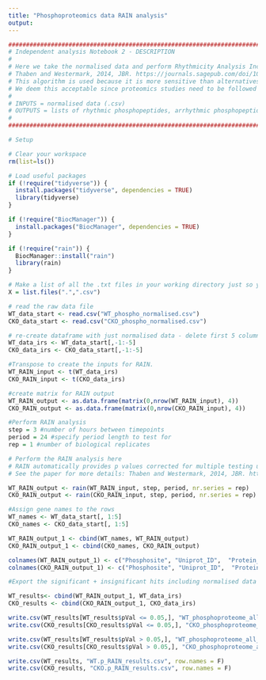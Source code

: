 ```yaml
---
title: "Phosphoproteomics data RAIN analysis"
output: 
---
```


```r
#######################################################################################################################################
# Independent analysis Notebook 2 - DESCRIPTION
#
# Here we take the normalised data and perform Rhythmicity Analysis Incorporating Non-parametric methods (RAIN).
# Thaben and Westermark, 2014, JBR. https://journals.sagepub.com/doi/10.1177/0748730414553029
# This algorithm is used because it is more sensitive than alternatives. The tradeoff is a higher false positive rate.
# We deem this acceptable since proteomics studies need to be followed by validation studies.
#
# INPUTS = normalised data (.csv)
# OUTPUTS = lists of rhythmic phosphopeptides, arrhythmic phosphopeptides, and also full list of RAIN results (.csv)
# 
#######################################################################################################################################
```

```r
# Setup

# Clear your workspace
rm(list=ls())

# Load useful packages
if (!require("tidyverse")) {
  install.packages("tidyverse", dependencies = TRUE)
  library(tidyverse)
}

if (!require("BiocManager")) {
  install.packages("BiocManager", dependencies = TRUE)
}

if (!require("rain")) {
  BiocManager::install("rain")
  library(rain)
}

# Make a list of all the .txt files in your working directory just so you can see what's going on
X = list.files(".",".csv")

# read the raw data file
WT_data_start <- read.csv("WT_phospho_normalised.csv")
CKO_data_start <- read.csv("CKO_phospho_normalised.csv")

# re-create dataframe with just normalised data - delete first 5 columns
WT_data_irs <- WT_data_start[,-1:-5]
CKO_data_irs <- CKO_data_start[,-1:-5]


```



```r
#Transpose to create the inputs for RAIN.
WT_RAIN_input <- t(WT_data_irs)
CKO_RAIN_input <- t(CKO_data_irs)

#create matrix for RAIN output
WT_RAIN_output <- as.data.frame(matrix(0,nrow(WT_RAIN_input), 4))
CKO_RAIN_output <- as.data.frame(matrix(0,nrow(CKO_RAIN_input), 4))

#Perform RAIN analysis
step = 3 #number of hours between timepoints
period = 24 #specify period length to test for
rep = 1 #number of biological replicates

# Perform the RAIN analysis here
# RAIN automatically provides p values corrected for multiple testing using the adaptive Benjamini-Hochberg method
# See the paper for more details: Thaben and Westermark, 2014, JBR. https://journals.sagepub.com/doi/10.1177/0748730414553029

WT_RAIN_output <- rain(WT_RAIN_input, step, period, nr.series = rep)
CKO_RAIN_output <- rain(CKO_RAIN_input, step, period, nr.series = rep)

#Assign gene names to the rows
WT_names <- WT_data_start[, 1:5]
CKO_names <- CKO_data_start[, 1:5]

WT_RAIN_output_1 <- cbind(WT_names, WT_RAIN_output)
CKO_RAIN_output_1 <- cbind(CKO_names, CKO_RAIN_output)

colnames(WT_RAIN_output_1) <- c("Phosphosite", "Uniprot_ID",  "Protein_names", "Gene_names", "Sequence.window", "pVal", "phase", "peak.shape", "period")
colnames(CKO_RAIN_output_1) <- c("Phosphosite", "Uniprot_ID",  "Protein_names", "Gene_names", "Sequence.window", "pVal", "phase", "peak.shape", "period")
```


```r
#Export the significant + insignificant hits including normalised data + also export total data

WT_results<- cbind(WT_RAIN_output_1, WT_data_irs)
CKO_results <- cbind(CKO_RAIN_output_1, CKO_data_irs)

write.csv(WT_results[WT_results$pVal <= 0.05,], "WT_phosphoproteome_all_significant_RAIN.csv", row.names = F)
write.csv(CKO_results[CKO_results$pVal <= 0.05,], "CKO_phosphoproteome_all_significant_RAIN.csv", row.names = F)

write.csv(WT_results[WT_results$pVal > 0.05,], "WT_phosphoproteome_all_insignificant_RAIN.csv", row.names = F)
write.csv(CKO_results[CKO_results$pVal > 0.05,], "CKO_phosphoproteome_all_insignificant_RAIN.csv", row.names = F)

write.csv(WT_results, "WT.p_RAIN_results.csv", row.names = F)
write.csv(CKO_results, "CKO.p_RAIN_results.csv", row.names = F)
```
